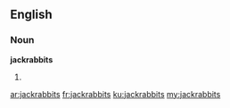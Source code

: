 ==English==
===Noun===
'''jackrabbits'''
# {{plural of|[[jackrabbit]]}}

[[ar:jackrabbits]]
[[fr:jackrabbits]]
[[ku:jackrabbits]]
[[my:jackrabbits]]
